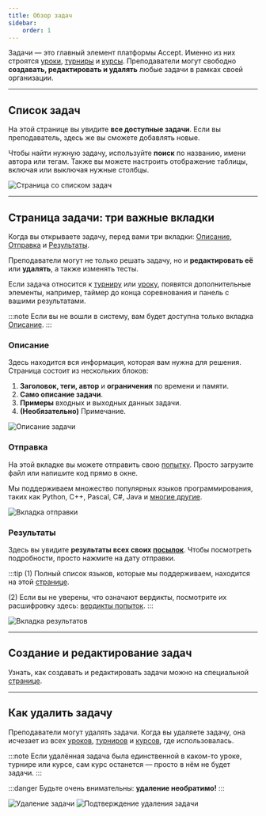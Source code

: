 ```yaml
---
title: Обзор задач
sidebar:
    order: 1
---
```


<BugsDisclaimer />


Задачи — это главный элемент платформы Accept.
Именно из них строятся [уроки](/references/assignments/overview), [турниры](/references/tournaments/overview) и [курсы](/references/courses/overview).
Преподаватели могут свободно **создавать, редактировать и удалять** любые задачи в рамках своей организации.

-----

## Список задач

На этой странице вы увидите **все доступные задачи**. Если вы преподаватель, здесь же вы сможете добавлять новые.

Чтобы найти нужную задачу, используйте **поиск** по названию, имени автора или тегам. Также вы можете настроить отображение таблицы, включая или выключая нужные столбцы.

![Страница со списком задач](../../../../assets/task/overview/step-2.png)

-----

## Страница задачи: три важные вкладки

Когда вы открываете задачу, перед вами три вкладки: [Описание](#описание), [Отправка](#отправка) и [Результаты](#результаты).

Преподаватели могут не только решать задачу, но и **редактировать её** или **удалять**, а также изменять тесты.

Если задача относится к [турниру](/references/tournaments/overview) или [уроку](/references/assignments/overview), появятся дополнительные элементы, например, таймер до конца соревнования и панель с вашими результатами.

:::note
Если вы не вошли в систему, вам будет доступна только вкладка [Описание](#описание).
:::

### Описание

Здесь находится вся информация, которая вам нужна для решения. Страница состоит из нескольких блоков:

1.  **Заголовок, теги, автор** и **ограничения** по времени и памяти.
2.  **Само описание задачи**.
3.  **Примеры** входных и выходных данных задачи.
4.  **(Необязательно)** Примечание.

![Описание задачи](../../../../assets/task/description/step-1.png)

### Отправка

На этой вкладке вы можете отправить свою [попытку](/references/tasks/attempts/overview). Просто загрузите файл или напишите код прямо в окне.

Мы поддерживаем множество популярных языков программирования, таких как Python, C++, Pascal, C\#, Java и [многие другие](/references/tasks/attempts/languages).

![Вкладка отправки](../../../../assets/task/send/step-1.png)

### Результаты

Здесь вы увидите **результаты всех своих [посылок](/references/tasks/attempts/overview)**. Чтобы посмотреть подробности, просто нажмите на дату отправки.

:::tip
(1) Полный список языков, которые мы поддерживаем, находится на этой [странице](/references/tasks/attempts/additional#языки-которые-мы-поддерживаем).

(2) Если вы не уверены, что означают вердикты, посмотрите их расшифровку здесь: [вердикты попыток](/references/tasks/attempts/additional#что-означают-вердикты).
:::

![Вкладка результатов](../../../../assets/task/results/step-2.png)

-----

## Создание и редактирование задач

Узнать, как создавать и редактировать задачи можно на специальной [странице](/references/tasks/add-edit).

-----

## Как удалить задачу

Преподаватели могут удалять задачи. Когда вы удаляете задачу, она исчезает из всех [уроков](/references/assignments/overview), [турниров](/references/tournaments/overview) и [курсов](/references/courses/overview), где использовалась.

:::note
Если удалённая задача была единственной в каком-то уроке, турнире или курсе, сам курс останется — просто в нём не будет задачи.
:::

:::danger
Будьте очень внимательны: **удаление необратимо\!**
:::

![Удаление задачи](../../../../assets/task/delete/step-1.png)
![Подтверждение удаления задачи](../../../../assets/task/delete/step-2.png)